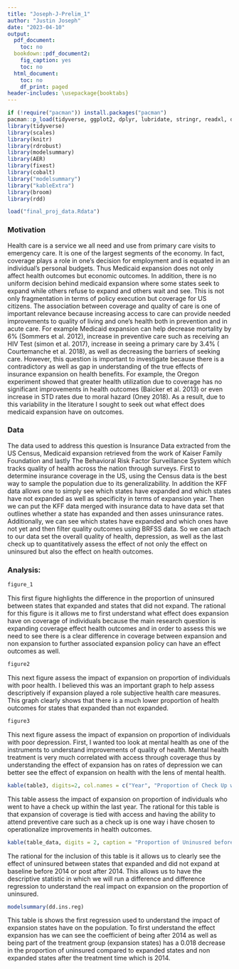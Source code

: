 ```yaml
---
title: "Joseph-J-Prelim_1"
author: "Justin Joseph"
date: "2023-04-10"
output:
  pdf_document:
    toc: no
  bookdown::pdf_document2:
    fig_caption: yes
    toc: no
  html_document:
    toc: no
    df_print: paged
header-includes: \usepackage{booktabs}
---
```

```r
if (!require("pacman")) install.packages("pacman")
pacman::p_load(tidyverse, ggplot2, dplyr, lubridate, stringr, readxl, data.table, gdata)
library(tidyverse)
library(scales)
library(knitr)
library(rdrobust)
library(modelsummary)
library(AER)
library(fixest)
library(cobalt)
library("modelsummary")
library("kableExtra")
library(broom)
library(rdd)
```

```r
load("final_proj_data.Rdata")
```


### Motivation 
Health care is a service we all need and use from primary care visits to emergency care. It is one of the largest segments of the economy. In fact, coverage plays a role in one's decision for employment and is equated in an individual's personal budgets. Thus Medicaid expansion does not only affect health outcomes but economic outcomes. In addition, there is no uniform decision behind medicaid expansion where some states seek to expand while others refuse to expand and others wait and see. This is not only fragmentation in terms of policy execution but coverage for US citizens. The association between coverage and quality of care is one of important relevance because increasing access to care can provide needed improvements to quality of living and one’s health both in prevention and in acute care. For example Medicaid expansion can help decrease mortality by 6% (Sommers et al. 2012), increase in preventive care such as receiving an HIV Test (simon et al. 2017), increase in seeing a primary care by 3.4% ( Courtemanche et al. 2018), as well as decreasing the barriers of seeking care. However, this question is important to investigate because there is a contradictory as well as gap in understanding of the true effects of insurance expansion on health benefits. For example, the Oregon experiment showed that greater health utilization due to coverage has no significant improvements in health outcomes (Baicker et al. 2013) or even increase in STD rates due to moral hazard (Oney 2018).  As a result, due to this variability in the literature I sought to seek out what effect does medicaid expansion have on outcomes. 

### Data 
The data used to address this question is Insurance Data extracted from the US Census, Medicaid expansion retrieved from the work of Kaiser Family Foundation and lastly The Behavioral Risk Factor Surveillance System which tracks quality of health across the nation through surveys. First to determine insurance coverage in the US, using the Census data is the best way to sample the population due to its generalizability. In addition the KFF data allows one to simply see which states have expanded and which states have not expanded as well as specificity in terms of expansion year. Then we can put the KFF data merged with insurance data to have data set that outlines whether a state has expanded and then asses uninsurance rates. Additionally, we can see which states have expanded and which ones have not yet and then filter quality outcomes using BRFSS data. So we can attach to our data set the overall quality of health, depression, as well as the last check up to quantitatively assess the effect of not only the effect on uninsured but also the effect on health outcomes. 


\newpage
### Analysis: 
```r
figure_1
```
This first figure highlights the difference in the proportion of uninsured between states that expanded and states that did not expand. The rational for this figure is it allows me to first understand what effect does expansion have on coverage of individuals because the main research question is expanding coverage effect health outcomes and in order to assess this we need to see there is a clear difference in coverage between expansion and non expansion to further associated expansion policy can have an effect outcomes as well. 

\newpage
```r
figure2
```
This next figure assess the impact of expansion on proportion of individuals with poor health. I believed this was an important graph to help assess descriptively if expansion played a role subjective health care measures. This graph clearly shows that there is a much lower proportion of health outcomes for states that expanded than not expanded. 
\newpage

```r
figure3
```
This next figure assess the impact of expansion on proportion of individuals with poor depression. First, I wanted too look at mental health as one of the instruments to understand improvements of quality of health. Mental health treatment is very much correlated with access through coverage thus by understanding the effect of expansion has on rates of depression we can better see the effect of expansion on health with the lens of mental health.

\newpage


```r
kable(table3, digits=2, col.names = c("Year", "Proportion of Check Up within 1 yr for expansion", "Proportion of Check Up within 1 yr for non-expansion"),caption = "Proportion of people who have had a checkup within the last yearr", booktabs = TRUE) %>% kable_styling(latex_options=c("hold_position"), full_width = TRUE, position="center")


```
This table  assess the impact of expansion on proportion of individuals who went to have a check up within the last year. The rational for this table is that expansion of coverage is tied with access and having the ability to attend preventive care such as a check up is one way i have chosen to operationalize improvements in health outcomes. 
\newpage

```r
kable(table_data, digits = 2, caption = "Proportion of Uninusred before 2014 and after 2014 for states that were expanded and not expanded")
```
The rational for the inclusion of this table is it allows us to clearly see the effect of uninsured between states that expanded and did not expand at baseline before 2014 or post after 2014. This allows us to have the descriptive statistic in which we will run a difference and difference regression to understand the real impact on expansion on the proportion of uninsured.
\newpage


```r
modelsummary(dd.ins.reg)
```
This table is shows the first regression used to understand the impact of expansion states have on the population. To first understand the effect expansion has we can see the coefficient of being after 2014 as well as being part of the treatment group (expansion states) has a 0.018 decrease in the proportion of uninsured compared to expanded states and non expanded states after the treatment time which is 2014. 



